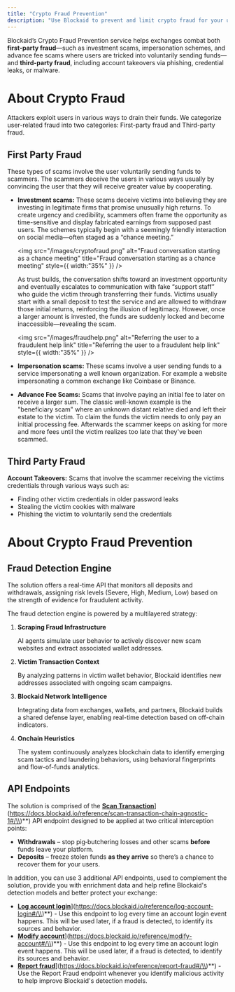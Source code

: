 ```yaml
---
title: "Crypto Fraud Prevention"
description: "Use Blockaid to prevent and limit crypto fraud for your users"
---
```


Blockaid’s Crypto Fraud Prevention service helps exchanges combat both **first-party fraud**—such as investment scams, impersonation schemes, and advance fee scams where users are tricked into voluntarily sending funds—and **third-party fraud**, including account takeovers via phishing, credential leaks, or malware.

# About Crypto Fraud

Attackers exploit users in various ways to drain their funds. We categorize user-related fraud into two categories: First-party fraud and Third-party fraud.

## First Party Fraud

These types of scams involve the user voluntarily sending funds to scammers. The scammers deceive the users in various ways usually by convincing the user that they will receive greater value by cooperating.

- **Investment scams:** These scams deceive victims into believing they are investing in legitimate firms that promise unusually high returns. To create urgency and credibility, scammers often frame the opportunity as time-sensitive and display fabricated earnings from supposed past users. The schemes typically begin with a seemingly friendly interaction on social media—often staged as a “chance meeting.”

  <img
    src="/images/cryptofraud.png"
    alt="Fraud conversation starting as a chance meeting"
    title="Fraud conversation starting as a chance meeting"
    style={{ width:"35%" }}
  />

  As trust builds, the conversation shifts toward an investment opportunity and eventually escalates to communication with fake “support staff” who guide the victim through transferring their funds. Victims usually start with a small deposit to test the service and are allowed to withdraw those initial returns, reinforcing the illusion of legitimacy. However, once a larger amount is invested, the funds are suddenly locked and become inaccessible—revealing the scam.

  <img
    src="/images/fraudhelp.png"
    alt="Referring the user to a fraudulent help link"
    title="Referring the user to a fraudulent help link"
    style={{ width:"35%" }}
  />
- **Impersonation scams:** These scams involve a user sending funds to a service impersonating a well known organization. For example a website impersonating a common exchange like Coinbase or Binance.
- **Advance Fee Scams:** Scams that involve paying an initial fee to later on receive a larger sum. The classic well-known example is the "beneficiary scam" where an unknown distant relative died and left their estate to the victim. To claim the funds the victim needs to only pay an initial processing fee. Afterwards the scammer keeps on asking for more and more fees until the victim realizes too late that they've been scammed.

## Third Party Fraud

**Account Takeovers:** Scams that involve the scammer receiving the victims credentials through various ways such as:

- Finding other victim credentials in older password leaks
- Stealing the victim cookies with malware
- Phishing the victim to voluntarily send the credentials


<MySnippet />

# About Crypto Fraud Prevention

## Fraud Detection Engine

The solution offers a real-time API that monitors all deposits and withdrawals, assigning risk levels (Severe, High, Medium, Low) based on the strength of evidence for fraudulent activity.

The fraud detection engine is powered by a multilayered strategy:

1. **Scraping Fraud Infrastructure**

   AI agents simulate user behavior to actively discover new scam websites and extract associated wallet addresses.
2. **Victim Transaction Context**

   By analyzing patterns in victim wallet behavior, Blockaid identifies new addresses associated with ongoing scam campaigns.
3. **Blockaid Network Intelligence**

   Integrating data from exchanges, wallets, and partners, Blockaid builds a shared defense layer, enabling real-time detection based on off-chain indicators.
4. **Onchain Heuristics**

   The system continuously analyzes blockchain data to identify emerging scam tactics and laundering behaviors, using behavioral fingerprints and flow-of-funds analytics.

## API Endpoints

The solution is comprised of the [**Scan Transaction**](**[**https://docs.blockaid.io/reference/scan-transaction-chain-agnostic-1#/)](https://docs.blockaid.io/reference/scan-transaction-chain-agnostic-1#/\\)\*\*) API endpoint designed to be applied at two critical interception points:

- **Withdrawals** – stop pig‑butchering losses and other scams **before** funds leave your platform.
- **Deposits** – freeze stolen funds **as they arrive** so there’s a chance to recover them for your users.

In addition, you can use 3 additional API endpoints, used to complement the solution, provide you with enrichment data and help refine Blockaid's detection models and better protect your exchange:

- [**Log account login**](**[**https://docs.blockaid.io/reference/log-account-login#/)](https://docs.blockaid.io/reference/log-account-login#/\\)\*\*) - Use this endpoint to log every time an account login event happens. This will be used later, if a fraud is detected, to identify its sources and behavior.
- [**Modify account**](**[**https://docs.blockaid.io/reference/modify-account#/)](https://docs.blockaid.io/reference/modify-account#/\\)\*\*) - Use this endpoint to log every time an account login event happens. This will be used later, if a fraud is detected, to identify its sources and behavior.
- [**Report fraud**](**[**https://docs.blockaid.io/reference/report-fraud#/)](https://docs.blockaid.io/reference/report-fraud#/\\)\*\*) -  Use the Report Fraud endpoint whenever you identify malicious activity to help improve Blockaid's detection models.